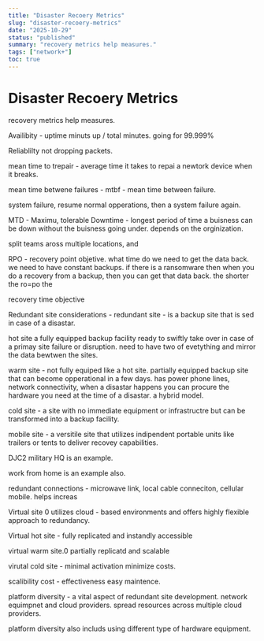 ```yaml
---
title: "Disaster Recoery Metrics"
slug: "disaster-recoery-metrics"
date: "2025-10-29"
status: "published"
summary: "recovery metrics help measures."
tags: ["network+"]
toc: true
---
```


# Disaster Recoery Metrics

recovery metrics help measures. 

Availibity - uptime minuts up / total minutes. going for 99.999% 

Reliablilty not dropping packets. 

mean time to trepair - average time it takes to repai a newtork device when it breaks. 

mean time betwene failures - mtbf - mean time between failure. 

system failure, resume normal opperations, then a system failure again. 

MTD - Maximu, tolerable Downtime - longest period of time a buisness can be down without the buisness going under. depends on the orginization. 

split teams aross multiple locations, and 

RPO - recovery point objetive. what time do we need to get the data back. we need to have constant backups. if there is a ransomware then when you do a recovery from a backup, then you can get that data back. the shorter the ro=po the 

recovery time objective 

Redundant site considerations - redundant site - is a backup site that is sed in case of a disastar. 

hot site a fully equipped backup facility ready to swiftly take over in case of a primay site failure or disruption. need to have two of evetything and mirror the data bewtwen the sites. 

warm site - not fully equiped like a hot site. partially equipped backup site that can become opperational in a few days. has power phone lines, network connectivity, when a disastar happens you can procure the hardware you need at the time of a disastar. a hybrid model. 

cold site - a site with no immediate equipment or infrastructre but can be transformed into a backup facility. 

mobile site - a versitile site that utilizes indipendent portable units like trailers or tents to deliver recovey capabilities. 

DJC2 military HQ is an example. 

work from home is an example also. 

redundant connections - microwave link, local cable conneciton, cellular mobile. helps increas 

Virtual site 0 utilizes cloud - based environments and offers highly flexible approach to redundancy. 

Virtual hot site - fully replicated and instandly accessible 

virtual warm site.0 partially replicatd and scalable 

virutal cold site - minimal activation minimize costs. 

scalibility cost - effectiveness easy maintence. 

platform diversity - a vital aspect of redundant site development. network equimpnet and cloud providers. spread resources across multiple cloud providers. 

platform diversity also includs using different type of hardware equipment.